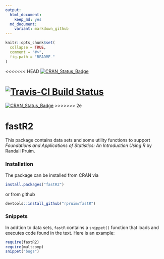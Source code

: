 ```yaml
---
output:
  html_document:
    keep_md: yes
  md_document:
    variant: markdown_github
---
```


<!-- README.md is generated from README.Rmd. Please edit that file -->

```r
knitr::opts_chunk$set(
  collapse = TRUE,
  comment = "#>",
  fig.path = "README-"
)
```


<<<<<<< HEAD
[![CRAN_Status_Badge](http://www.r-pkg.org/badges/version/fastR)](https://cran.r-project.org/package=fastR)

[![Travis-CI Build Status](https://travis-ci.org/rpruim/fastR.svg?branch=master)](https://travis-ci.org/rpruim/fastR/)
=======
[![CRAN_Status_Badge](http://www.r-pkg.org/badges/version/fastR2)](http://cran.r-project.org/package=fastR2)
>>>>>>> 2e

fastR2
=======

This package contains data sets and some utility functions to support
*Foundations and Applications of Statistics: An Introduction Using R*
by Randall Pruim.

### Installation

The package can be installed from CRAN via
```r
install.packages("fastR2")
```
or from github
```r
devtools::install_github("rpruim/fastR")
```

### Snippets

In addtion to data sets, `fastR` contains a `snippet()` function that 
loads and executes code found in the text.  Here is an example:

```r
require(fastR2)
require(multcomp)
snippet("bugs")
```


